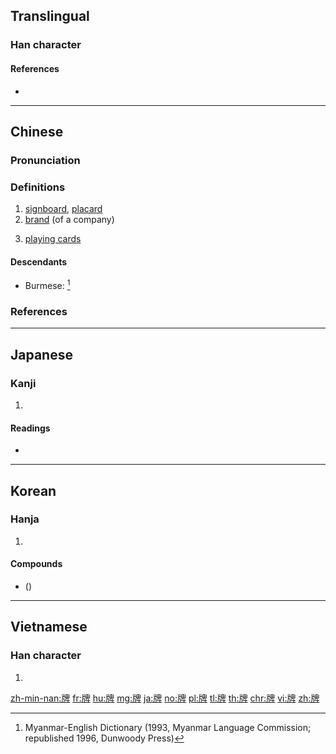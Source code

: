 ==Translingual==

===Han character===
{{Han char|rn=91|rad=片|as=08|sn=12|four=26040|canj=LLHHJ|ids=⿰片卑}}

====References====
* {{Han ref|kx=0693.340|dkj=19854|dj=1106.280|hdz=32016.280|uh=724C|ud=29260|bh=B550|bd=46416}}

----

==Chinese==
{{zh-forms}}

===Pronunciation===
{{zh-pron
|m=pái
|c=paai4
|mn=pâi
|mc=y
|oc=y
|ma=
|cat=n
}}

===Definitions===
{{zh-hanzi}}

# [[signboard]], [[placard]]
# [[brand]] (of a company)
# {{lb|zh|Min Nan}} [[playing card]]s

====Descendants====
* Burmese: {{l|my|ဖဲ|tr=hpé}} {{qualifier|borrowed}}<ref>Myanmar-English Dictionary (1993, Myanmar Language Commission; republished 1996, Dunwoody Press)</ref>

===References===
<references/>

----

==Japanese==

===Kanji===
{{ja-kanji|grade=|rs=片08}}

# {{defn|lang=ja|sort=片08}}

====Readings====
* {{ja-readings|on=[[はい]] (hai)|kun=[[ふだ]] (fuda)}}

----

==Korean==

===Hanja===
{{ko-hanja|hangeul=[[패]], [[배]]|eumhun=|rv=pae, bae|mr=p'ae, pae|y=phay, pay}}

# {{defn|lang=ko|sort=片08}}

====Compounds====
* {{lang|ko|[[깡牌]]}} ({{lang|ko|깡패}})

----

==Vietnamese==

===Han character===
{{vi-hantu|[[bài]], [[bìa]], [[bời]]|rs=片08}}

# {{defn|lang=vi|sort=片08}}

[[zh-min-nan:牌]]
[[fr:牌]]
[[hu:牌]]
[[mg:牌]]
[[ja:牌]]
[[no:牌]]
[[pl:牌]]
[[tl:牌]]
[[th:牌]]
[[chr:牌]]
[[vi:牌]]
[[zh:牌]]
